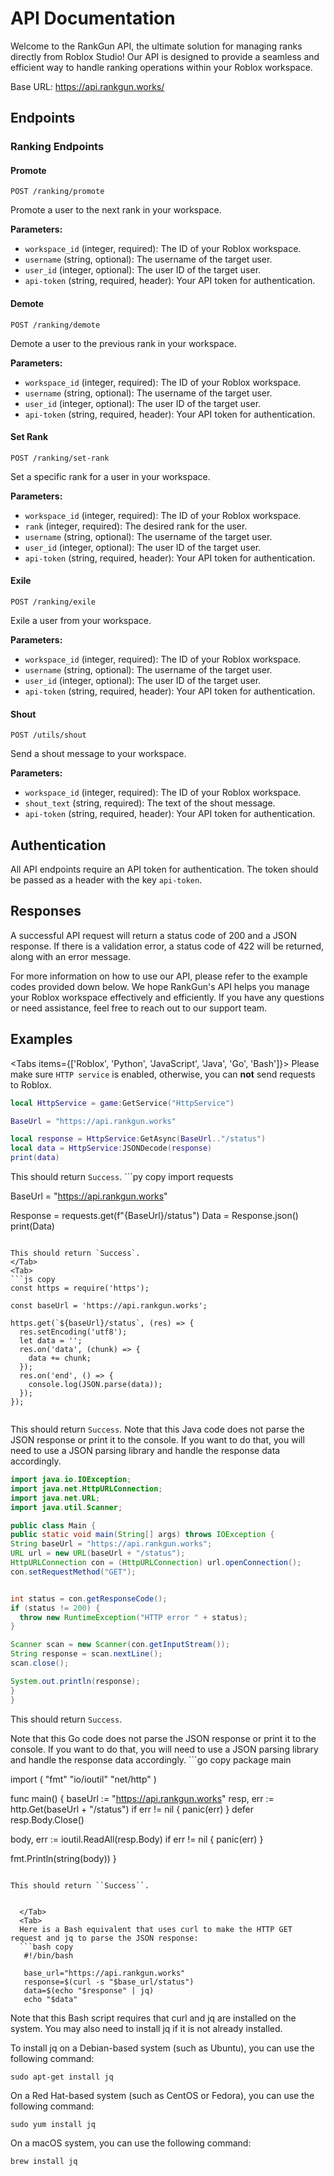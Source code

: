 


# API Documentation

<ApiExplanation/>

Welcome to the RankGun API, the ultimate solution for managing ranks directly from Roblox Studio! Our API is designed to provide a seamless and efficient way to handle ranking operations within your Roblox workspace.

Base URL: https://api.rankgun.works/

## Endpoints

### Ranking Endpoints

#### Promote

```
POST /ranking/promote
```

Promote a user to the next rank in your workspace.

**Parameters:**

* `workspace_id` (integer, required): The ID of your Roblox workspace.
* `username` (string, optional): The username of the target user.
* `user_id` (integer, optional): The user ID of the target user.
* `api-token` (string, required, header): Your API token for authentication.

#### Demote

```
POST /ranking/demote
```

Demote a user to the previous rank in your workspace.

**Parameters:**

* `workspace_id` (integer, required): The ID of your Roblox workspace.
* `username` (string, optional): The username of the target user.
* `user_id` (integer, optional): The user ID of the target user.
* `api-token` (string, required, header): Your API token for authentication.

#### Set Rank

```
POST /ranking/set-rank
```

Set a specific rank for a user in your workspace.

**Parameters:**

* `workspace_id` (integer, required): The ID of your Roblox workspace.
* `rank` (integer, required): The desired rank for the user.
* `username` (string, optional): The username of the target user.
* `user_id` (integer, optional): The user ID of the target user.
* `api-token` (string, required, header): Your API token for authentication.

#### Exile

```
POST /ranking/exile
```

Exile a user from your workspace.

**Parameters:**

* `workspace_id` (integer, required): The ID of your Roblox workspace.
* `username` (string, optional): The username of the target user.
* `user_id` (integer, optional): The user ID of the target user.
* `api-token` (string, required, header): Your API token for authentication.

#### Shout

```
POST /utils/shout
```

Send a shout message to your workspace.

**Parameters:**

* `workspace_id` (integer, required): The ID of your Roblox workspace.
* `shout_text` (string, required): The text of the shout message.
* `api-token` (string, required, header): Your API token for authentication.

## Authentication

All API endpoints require an API token for authentication. The token should be passed as a header with the key `api-token`.

## Responses

A successful API request will return a status code of 200 and a JSON response. If there is a validation error, a status code of 422 will be returned, along with an error message.

For more information on how to use our API, please refer to the example codes provided down below. We hope RankGun's API helps you manage your Roblox workspace effectively and efficiently. If you have any questions or need assistance, feel free to reach out to our support team.

## Examples

<Tabs items={['Roblox', 'Python', 'JavaScript', 'Java', 'Go', 'Bash']}>
<Tab>
  <Callout type="warning" emoji="⚠️">
  Please make sure ``HTTP service`` is enabled, otherwise, you can **not** send requests to Roblox.
</Callout>
```lua copy
local HttpService = game:GetService("HttpService")

BaseUrl = "https://api.rankgun.works"

local response = HttpService:GetAsync(BaseUrl.."/status")
local data = HttpService:JSONDecode(response)
print(data)

```



This should return ``Success``.
  </Tab>
  <Tab>
    ```py copy
import requests

BaseUrl = "https://api.rankgun.works"

Response = requests.get(f"{BaseUrl}/status")
Data =  Response.json()
print(Data)
```

This should return `Success`.
</Tab>
<Tab>
```js copy
const https = require('https');

const baseUrl = 'https://api.rankgun.works';

https.get(`${baseUrl}/status`, (res) => {
  res.setEncoding('utf8');
  let data = '';
  res.on('data', (chunk) => {
    data += chunk;
  });
  res.on('end', () => {
    console.log(JSON.parse(data));
  });
});


```

This should return ``Success``.
  </Tab>
  <Tab>
    <Callout type="warning" emoji="⚠️">
  Note that this Java code does not parse the JSON response or print it to the console. If you want to do that, you will need to use a JSON parsing library and handle the response data accordingly.
</Callout>
```java copy
import java.io.IOException;
import java.net.HttpURLConnection;
import java.net.URL;
import java.util.Scanner;

public class Main {
public static void main(String[] args) throws IOException {
String baseUrl = "https://api.rankgun.works";
URL url = new URL(baseUrl + "/status");
HttpURLConnection con = (HttpURLConnection) url.openConnection();
con.setRequestMethod("GET");


int status = con.getResponseCode();
if (status != 200) {
  throw new RuntimeException("HTTP error " + status);
}

Scanner scan = new Scanner(con.getInputStream());
String response = scan.nextLine();
scan.close();

System.out.println(response);
}
}
```

This should return ``Success``.


  </Tab>
  <Tab>
    <Callout type="warning" emoji="⚠️">
  Note that this Go code does not parse the JSON response or print it to the console. If you want to do that, you will need to use a JSON parsing library and handle the response data accordingly.
</Callout>
```go copy
package main

import (
"fmt"
"io/ioutil"
"net/http"
)

func main() {
baseUrl := "https://api.rankgun.works"
resp, err := http.Get(baseUrl + "/status")
if err != nil {
panic(err)
}
defer resp.Body.Close()

body, err := ioutil.ReadAll(resp.Body)
if err != nil {
panic(err)
}

fmt.Println(string(body))
}
```

This should return ``Success``.


  </Tab>
  <Tab>
  Here is a Bash equivalent that uses curl to make the HTTP GET request and jq to parse the JSON response:
  ```bash copy
   #!/bin/bash

   base_url="https://api.rankgun.works"
   response=$(curl -s "$base_url/status")
   data=$(echo "$response" | jq)
   echo "$data"
  ```

  Note that this Bash script requires that curl and jq are installed on the system. You may also need to install jq if it is not already installed.

  To install jq on a Debian-based system (such as Ubuntu), you can use the following command:

  ``sudo apt-get install jq``

  On a Red Hat-based system (such as CentOS or Fedora), you can use the following command:

  ``sudo yum install jq``

  On a macOS system, you can use the following command:

  ``brew install jq``
  </Tab>
</Tabs>
